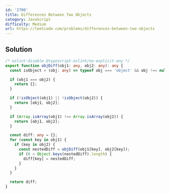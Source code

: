 ```yaml
---
id: '2700'
title: Differences Between Two Objects
category: JavaScript
difficulty: Medium
url: https://leetcode.com/problems/differences-between-two-objects
---
```


## Solution

```typescript showLineNumbers
/* eslint-disable @typescript-eslint/no-explicit-any */
export function objDiff(obj1: any, obj2: any): any {
  const isObject = (obj: any) => typeof obj === 'object' && obj !== null;

  if (obj1 === obj2) {
    return {};
  }

  if (!isObject(obj1) || !isObject(obj2)) {
    return [obj1, obj2];
  }

  if (Array.isArray(obj1) !== Array.isArray(obj2)) {
    return [obj1, obj2];
  }

  const diff: any = {};
  for (const key in obj1) {
    if (key in obj2) {
      const nestedDiff = objDiff(obj1[key], obj2[key]);
      if (0 < Object.keys(nestedDiff).length) {
        diff[key] = nestedDiff;
      }
    }
  }

  return diff;
}
```
